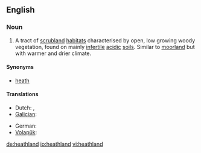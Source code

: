 ==English==

===Noun===
{{en-noun}}
{{wikipedia}}

# A tract of [[scrubland]] [[habitat]]s characterised by open, low growing woody vegetation, found on mainly [[infertile]] [[acidic]] [[soil]]s. Similar to [[moorland]] but with warmer and drier climate.

====Synonyms====
* [[heath]]

====Translations====
{{trans-top|heathland}}
* Dutch: {{t|nl|heide|c}}, {{t|nl|dopheide|c}} 
* [[Galician]]: {{t+|gl|uceira|f|xs=Galician}}
{{trans-mid}}
* German: {{t|de|Heideland|n}}
* [[Volapük]]: {{t|vo|brüyäralän}}
{{trans-bottom}}

[[de:heathland]]
[[io:heathland]]
[[vi:heathland]]